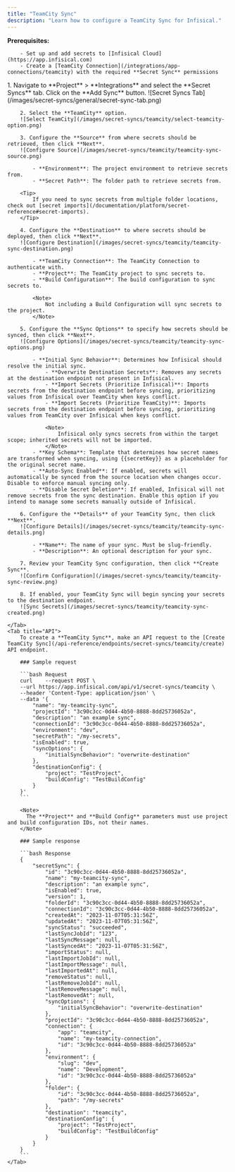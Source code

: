 ```yaml
---
title: "TeamCity Sync"
description: "Learn how to configure a TeamCity Sync for Infisical."
---
```


**Prerequisites:**

        - Set up and add secrets to [Infisical Cloud](https://app.infisical.com)
        - Create a [TeamCity Connection](/integrations/app-connections/teamcity) with the required **Secret Sync** permissions

<Tabs>
    <Tab title="Infisical UI">
        1. Navigate to **Project** > **Integrations** and select the **Secret Syncs** tab. Click on the **Add Sync** button.
        ![Secret Syncs Tab](/images/secret-syncs/general/secret-sync-tab.png)

        2. Select the **TeamCity** option.
        ![Select TeamCity](/images/secret-syncs/teamcity/select-teamcity-option.png)

        3. Configure the **Source** from where secrets should be retrieved, then click **Next**.
        ![Configure Source](/images/secret-syncs/teamcity/teamcity-sync-source.png)

            - **Environment**: The project environment to retrieve secrets from.
            - **Secret Path**: The folder path to retrieve secrets from.

        <Tip>
            If you need to sync secrets from multiple folder locations, check out [secret imports](/documentation/platform/secret-reference#secret-imports).
        </Tip>

        4. Configure the **Destination** to where secrets should be deployed, then click **Next**.
        ![Configure Destination](/images/secret-syncs/teamcity/teamcity-sync-destination.png)

            - **TeamCity Connection**: The TeamCity Connection to authenticate with.
            - **Project**: The TeamCity project to sync secrets to.
            - **Build Configuration**: The build configuration to sync secrets to.

            <Note>
                Not including a Build Configuration will sync secrets to the project.
            </Note>

        5. Configure the **Sync Options** to specify how secrets should be synced, then click **Next**.
        ![Configure Options](/images/secret-syncs/teamcity/teamcity-sync-options.png)

            - **Initial Sync Behavior**: Determines how Infisical should resolve the initial sync.
                - **Overwrite Destination Secrets**: Removes any secrets at the destination endpoint not present in Infisical.
                - **Import Secrets (Prioritize Infisical)**: Imports secrets from the destination endpoint before syncing, prioritizing values from Infisical over TeamCity when keys conflict.
                - **Import Secrets (Prioritize TeamCity)**: Imports secrets from the destination endpoint before syncing, prioritizing values from TeamCity over Infisical when keys conflict.

                <Note>
                    Infisical only syncs secrets from within the target scope; inherited secrets will not be imported.
                </Note>
            - **Key Schema**: Template that determines how secret names are transformed when syncing, using {{secretKey}} as a placeholder for the original secret name.
            - **Auto-Sync Enabled**: If enabled, secrets will automatically be synced from the source location when changes occur. Disable to enforce manual syncing only.
            - **Disable Secret Deletion**: If enabled, Infisical will not remove secrets from the sync destination. Enable this option if you intend to manage some secrets manually outside of Infisical.

        6. Configure the **Details** of your TeamCity Sync, then click **Next**.
        ![Configure Details](/images/secret-syncs/teamcity/teamcity-sync-details.png)

            - **Name**: The name of your sync. Must be slug-friendly.
            - **Description**: An optional description for your sync.

        7. Review your TeamCity Sync configuration, then click **Create Sync**.
        ![Confirm Configuration](/images/secret-syncs/teamcity/teamcity-sync-review.png)

        8. If enabled, your TeamCity Sync will begin syncing your secrets to the destination endpoint.
        ![Sync Secrets](/images/secret-syncs/teamcity/teamcity-sync-created.png)

    </Tab>
    <Tab title="API">
        To create a **TeamCity Sync**, make an API request to the [Create TeamCity Sync](/api-reference/endpoints/secret-syncs/teamcity/create) API endpoint.

        ### Sample request

        ```bash Request
        curl    --request POST \
        --url https://app.infisical.com/api/v1/secret-syncs/teamcity \
        --header 'Content-Type: application/json' \
        --data '{
            "name": "my-teamcity-sync",
            "projectId": "3c90c3cc-0d44-4b50-8888-8dd25736052a",
            "description": "an example sync",
            "connectionId": "3c90c3cc-0d44-4b50-8888-8dd25736052a",
            "environment": "dev",
            "secretPath": "/my-secrets",
            "isEnabled": true,
            "syncOptions": {
                "initialSyncBehavior": "overwrite-destination"
            },
            "destinationConfig": {
                "project": "TestProject",
                "buildConfig": "TestBuildConfig"
            }
        }'
        ```

        <Note>
          The **Project** and **Build Config** parameters must use project and build configuration IDs, not their names.
        </Note>

        ### Sample response

        ```bash Response
        {
            "secretSync": {
                "id": "3c90c3cc-0d44-4b50-8888-8dd25736052a",
                "name": "my-teamcity-sync",
                "description": "an example sync",
                "isEnabled": true,
                "version": 1,
                "folderId": "3c90c3cc-0d44-4b50-8888-8dd25736052a",
                "connectionId": "3c90c3cc-0d44-4b50-8888-8dd25736052a",
                "createdAt": "2023-11-07T05:31:56Z",
                "updatedAt": "2023-11-07T05:31:56Z",
                "syncStatus": "succeeded",
                "lastSyncJobId": "123",
                "lastSyncMessage": null,
                "lastSyncedAt": "2023-11-07T05:31:56Z",
                "importStatus": null,
                "lastImportJobId": null,
                "lastImportMessage": null,
                "lastImportedAt": null,
                "removeStatus": null,
                "lastRemoveJobId": null,
                "lastRemoveMessage": null,
                "lastRemovedAt": null,
                "syncOptions": {
                    "initialSyncBehavior": "overwrite-destination"
                },
                "projectId": "3c90c3cc-0d44-4b50-8888-8dd25736052a",
                "connection": {
                    "app": "teamcity",
                    "name": "my-teamcity-connection",
                    "id": "3c90c3cc-0d44-4b50-8888-8dd25736052a"
                },
                "environment": {
                    "slug": "dev",
                    "name": "Development",
                    "id": "3c90c3cc-0d44-4b50-8888-8dd25736052a"
                },
                "folder": {
                    "id": "3c90c3cc-0d44-4b50-8888-8dd25736052a",
                    "path": "/my-secrets"
                },
                "destination": "teamcity",
                "destinationConfig": {
                    "project": "TestProject",
                    "buildConfig": "TestBuildConfig"
                }
            }
        }
        ```
    </Tab>
</Tabs>
